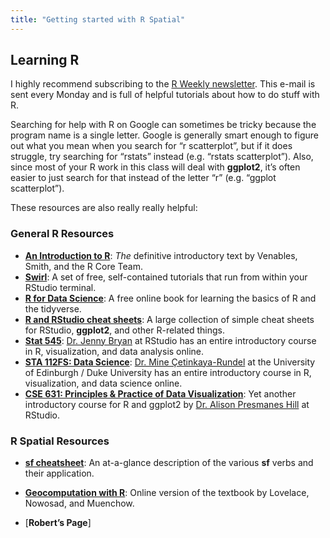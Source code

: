 ```yaml
---
title: "Getting started with R Spatial"
---
```


## Learning R

I highly recommend subscribing to the [R Weekly newsletter](https://rweekly.org/). This e-mail is sent every Monday and is full of helpful tutorials about how to do stuff with R.

Searching for help with R on Google can sometimes be tricky because the program name is a single letter. Google is generally smart enough to figure out what you mean when you search for "r scatterplot", but if it does struggle, try searching for "rstats" instead (e.g. "rstats scatterplot"). Also, since most of your R work in this class will deal with **ggplot2**, it's often easier to just search for that instead of the letter "r" (e.g. "ggplot scatterplot"). 

These resources are also really really helpful:

### General R Resources
- [**An Introduction to R**](https://cran.r-project.org/doc/manuals/r-release/R-intro.pdf): _The_ definitive introductory text by Venables, Smith, and the R Core Team.
- [**Swirl**](https://swirlstats.com/): A set of free, self-contained tutorials that run from within your RStudio terminal.
- [**R for Data Science**](https://r4ds.had.co.nz/): A free online book for learning the basics of R and the tidyverse.
- [**R and RStudio cheat sheets**](https://www.rstudio.com/resources/cheatsheets/): A large collection of simple cheat sheets for RStudio, **ggplot2**, and other R-related things.
- [**Stat 545**](http://stat545.com/): [Dr. Jenny Bryan](https://twitter.com/JennyBryan) at RStudio has an entire introductory course in R, visualization, and data analysis online.
- [**STA 112FS: Data Science**](http://www2.stat.duke.edu/courses/Fall17/sta112.01/): [Dr. Mine Çetinkaya-Rundel](https://twitter.com/minebocek) at the University of Edinburgh / Duke University has an entire introductory course in R, visualization, and data science online.
- [**CSE 631: Principles & Practice of Data Visualization**](http://cslu.ohsu.edu/~bedricks/courses/cs631/): Yet another introductory course for R and ggplot2 by [Dr. Alison Presmanes Hill](https://twitter.com/apreshill) at RStudio.

### R Spatial Resources
- [**sf cheatsheet**](https://github.com/rstudio/cheatsheets/blob/master/sf.pdf): An at-a-glance description of the various **sf** verbs and their application.
- [**Geocomputation with R**](https://geocompr.robinlovelace.net/): Online version of the textbook by Lovelace, Nowosad, and Muenchow.

- [**Robert's Page**]
